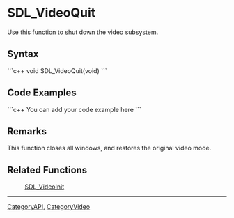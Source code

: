 <!-- pragma section-numbers off -->
<!-- pragma disable-camelcase -->

= SDL_VideoQuit =
Use this function to shut down the video subsystem.


== Syntax ==
```c++
void SDL_VideoQuit(void)
```

== Code Examples ==
```c++
You can add your code example here
```

== Remarks ==
This function closes all windows, and restores the original video mode.

== Related Functions ==
:[[SDL_VideoInit]]

----
[[CategoryAPI]], [[CategoryVideo]]
